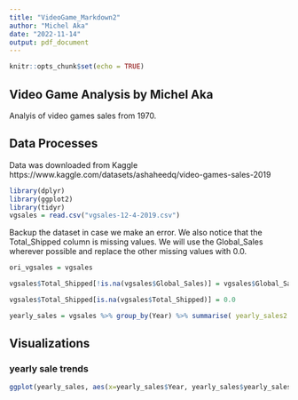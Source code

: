 ```yaml
---
title: "VideoGame_Markdown2"
author: "Michel Aka"
date: "2022-11-14"
output: pdf_document
---
```


```r
knitr::opts_chunk$set(echo = TRUE)
```

## Video Game Analysis by Michel Aka

Analyis of video games sales from 1970.

## Data Processes

Data was downloaded from Kaggle https://www.kaggle.com/datasets/ashaheedq/video-games-sales-2019


```r
library(dplyr)
library(ggplot2)
library(tidyr)
vgsales = read.csv("vgsales-12-4-2019.csv")

```

Backup the dataset in case we make an error.
We also notice that the Total_Shipped column is missing values. We will use the Global_Sales wherever possible and replace the other missing values with 0.0. 

```r
ori_vgsales = vgsales

vgsales$Total_Shipped[!is.na(vgsales$Global_Sales)] = vgsales$Global_Sales[!is.na(vgsales$Global_Sales)]

vgsales$Total_Shipped[is.na(vgsales$Total_Shipped)] = 0.0

yearly_sales = vgsales %>% group_by(Year) %>% summarise( yearly_sales2 = sum(Total_Shipped))

```

## Visualizations

### yearly sale trends


```r
ggplot(yearly_sales, aes(x=yearly_sales$Year, yearly_sales$yearly_sales2, group=1)) + geom_line() + geom_point()
```
